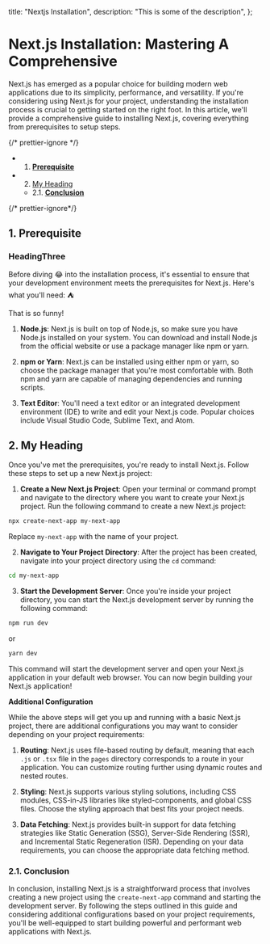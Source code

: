 
  title: "Nextjs Installation",
  description: "This is some of the description",
};

# **Next.js Installation: Mastering A Comprehensive**

Next.js has emerged as a popular choice for building modern web applications due to its simplicity, performance, and versatility. If you're considering using Next.js for your project, understanding the installation process is crucial to getting started on the right foot. In this article, we'll provide a comprehensive guide to installing Next.js, covering everything from prerequisites to setup steps.

{/* prettier-ignore */}
<TOC>
- 1. [**Prerequisite**](#Prerequisite)
- 2. [My Heading](#MyHeading)
  - 2.1. [**Conclusion**](#Conclusion)
</TOC>
{/* prettier-ignore*/}

## 1. **Prerequisite** <a name='Prerequisite'></a>

<h3 id="introduction">HeadingThree</h3>

Before diving :joy: into the installation process, it's essential to ensure that your development environment meets the prerequisites for Next.js. Here's what you'll need: :tent:

That is so funny!

1. **Node.js**: Next.js is built on top of Node.js, so make sure you have Node.js installed on your system. You can download and install Node.js from the official website or use a package manager like npm or yarn.

2. **npm or Yarn**: Next.js can be installed using either npm or yarn, so choose the package manager that you're most comfortable with. Both npm and yarn are capable of managing dependencies and running scripts.

3. **Text Editor**: You'll need a text editor or an integrated development environment (IDE) to write and edit your Next.js code. Popular choices include Visual Studio Code, Sublime Text, and Atom.

## 2. <a name='MyHeading'></a>My Heading

Once you've met the prerequisites, you're ready to install Next.js. Follow these steps to set up a new Next.js project:

1. **Create a New Next.js Project**: Open your terminal or command prompt and navigate to the directory where you want to create your Next.js project. Run the following command to create a new Next.js project:

```bash
npx create-next-app my-next-app
```

Replace `my-next-app` with the name of your project.

2. **Navigate to Your Project Directory**: After the project has been created, navigate into your project directory using the `cd` command:

```bash
cd my-next-app
```

3. **Start the Development Server**: Once you're inside your project directory, you can start the Next.js development server by running the following command:

```bash
npm run dev
```

or

```bash
yarn dev
```

This command will start the development server and open your Next.js application in your default web browser. You can now begin building your Next.js application!

**Additional Configuration**

While the above steps will get you up and running with a basic Next.js project, there are additional configurations you may want to consider depending on your project requirements:

1. **Routing**: Next.js uses file-based routing by default, meaning that each `.js` or `.tsx` file in the `pages` directory corresponds to a route in your application. You can customize routing further using dynamic routes and nested routes.

2. **Styling**: Next.js supports various styling solutions, including CSS modules, CSS-in-JS libraries like styled-components, and global CSS files. Choose the styling approach that best fits your project needs.

3. **Data Fetching**: Next.js provides built-in support for data fetching strategies like Static Generation (SSG), Server-Side Rendering (SSR), and Incremental Static Regeneration (ISR). Depending on your data requirements, you can choose the appropriate data fetching method.

### 2.1. <a name='Conclusion'></a>**Conclusion**

In conclusion, installing Next.js is a straightforward process that involves creating a new project using the `create-next-app` command and starting the development server. By following the steps outlined in this guide and considering additional configurations based on your project requirements, you'll be well-equipped to start building powerful and performant web applications with Next.js.
